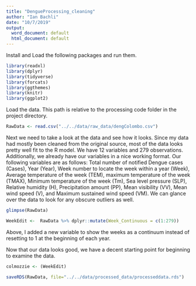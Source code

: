 ```yaml
---
title: "DengueProcessing_cleaning"
author: "Ian Bachli"
date: "10/7/2019"
output:
  word_document: default
  html_document: default
---
```


Install and Load the following packages and run them. 

```r
library(readxl)
library(dplyr)
library(tidyverse)
library(forcats)
library(ggthemes)
library(knitr)
library(ggplot2)
```

Load the data. This path is relative to the processing code folder in the project directory.

```r
RawData <- read.csv("../../data/raw_data/dengColombo.csv")
```

Next we need to take a look at the data and see how it looks. Since my data had mostly been cleaned from the original source, most of the data looks pretty well fit to the R model. We have 12 variables and 279 observations. Additionally, we already have our variables in a nice working format. Our following variables are as follows: Total number of notified Dengue cases (Cases), Year (Year), Week number to locate the week within a year (Week), Average temperature of the week (TEM), maximum temperature of the week (TMAX), Minimum temperature of the week (Tm), Sea level pressure (SLP), Relative humidity (H), Precipitation amount (PP), Mean visibility (VV), Mean wind speed (V), and Maximum sustained wind speed (VM). We can glance over the data to look for any obscure outliers as well.


```r
glimpse(RawData)
```

```r
WeekEdit <-  RawData %>% dplyr::mutate(Week_Continuous = c(1:279))
```

Above, I added a new variable to show the weeks as a continuum instead of resetting to 1 at the beginning of each year. 

Now that our data looks good, we have a decent starting point for beginning to examine the data. 

```r
colmozzie <- (WeekEdit)

saveRDS(RawData, file="../../data/processed_data/processeddata.rds")
```



